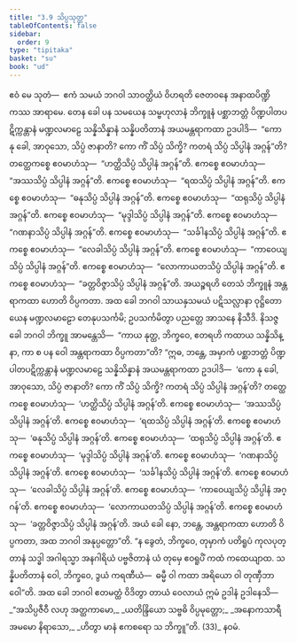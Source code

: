 ```yaml
---
title: "3.9 သိပ္ပသုတ္တ"
tableOfContents: false
sidebar:
  order: 9
type: "tipitaka"
basket: "su"
book: "ud"
---
```



<DynamicBreadcrumb />

<Division number="29" book="ud" e="ch" v="18" p="113">

<Paragraph number="226" book="ud">
ဧဝံ မေ သုတံ—  ဧကံ သမယံ ဘဂဝါ သာဝတ္ထိယံ ဝိဟရတိ ဇေတဝနေ အနာထပိဏ္ဍိကဿ အာရာမေ. တေန ခေါ ပန သမယေန သမ္ဗဟုလာနံ ဘိက္ခူနံ ပစ္ဆာဘတ္တံ ပိဏ္ဍပါတပဋိက္ကန္တာနံ မဏ္ဍလမာဠေ သန္နိသိန္နာနံ သန္နိပတိတာနံ အယမန္တရာကထာ ဥဒပါဒိ—  “ကော နု ခေါ, အာဝုသော, သိပ္ပံ ဇာနာတိ? ကော ကိံ သိပ္ပံ သိက္ခိ? ကတရံ သိပ္ပံ သိပ္ပါနံ အဂ္ဂန်”တိ?
</Paragraph>

<Paragraph number="227" book="ud">
တတ္ထေကစ္စေ ဧဝမာဟံသု—  “ဟတ္ထိသိပ္ပံ သိပ္ပါနံ အဂ္ဂန်”တိ. ဧကစ္စေ ဧဝမာဟံသု—  “အဿသိပ္ပံ သိပ္ပါနံ အဂ္ဂန်”တိ. ဧကစ္စေ ဧဝမာဟံသု—  “ရထသိပ္ပံ သိပ္ပါနံ အဂ္ဂန်”တိ. ဧကစ္စေ ဧဝမာဟံသု—  “ဓနုသိပ္ပံ သိပ္ပါနံ အဂ္ဂန်”တိ. ဧကစ္စေ ဧဝမာဟံသု—  “ထရုသိပ္ပံ သိပ္ပါနံ အဂ္ဂန်”တိ. ဧကစ္စေ ဧဝမာဟံသု—  “မုဒ္ဒါသိပ္ပံ သိပ္ပါနံ အဂ္ဂန်”တိ. ဧကစ္စေ ဧဝမာဟံသု—  “ဂဏနာသိပ္ပံ သိပ္ပါနံ အဂ္ဂန်”တိ. ဧကစ္စေ ဧဝမာဟံသု—  “သင်္ခါနသိပ္ပံ သိပ္ပါနံ အဂ္ဂန်”တိ. ဧကစ္စေ ဧဝမာဟံသု—  “လေခါသိပ္ပံ သိပ္ပါနံ အဂ္ဂန်”တိ. ဧကစ္စေ ဧဝမာဟံသု—  “ကာဝေယျသိပ္ပံ သိပ္ပါနံ အဂ္ဂန်”တိ. ဧကစ္စေ ဧဝမာဟံသု—  “လောကာယတသိပ္ပံ သိပ္ပါနံ အဂ္ဂန်”တိ. ဧကစ္စေ ဧဝမာဟံသု—  “ခတ္တဝိဇ္ဇာသိပ္ပံ သိပ္ပါနံ အဂ္ဂန်”တိ. အယဉ္စရဟိ တေသံ ဘိက္ခူနံ အန္တရာကထာ ဟောတိ ဝိပ္ပကတာ.
</Paragraph>

<Paragraph number="228" book="ud">
အထ ခေါ ဘဂဝါ သာယနှသမယံ ပဋိသလ္လာနာ ဝုဋ္ဌိတော ယေန မဏ္ဍလမာဠော တေနုပသင်္ကမိ; ဥပသင်္ကမိတွာ ပညတ္တေ အာသနေ နိသီဒိ. နိသဇ္ဇ ခေါ ဘဂဝါ ဘိက္ခူ အာမန္တေသိ—  “ကာယ နုတ္ထ, ဘိက္ခဝေ, ဧတရဟိ ကထာယ သန္နိသိန္နာ, ကာ စ ပန ဝေါ အန္တရာကထာ ဝိပ္ပကတာ”တိ?
</Paragraph>

<Paragraph number="229" book="ud">
“ဣဓ, ဘန္တေ, အမှာကံ ပစ္ဆာဘတ္တံ ပိဏ္ဍပါတပဋိက္ကန္တာနံ မဏ္ဍလမာဠေ သန္နိသိန္နာနံ အယမန္တရာကထာ ဥဒပါဒိ—  ‘ကော နု ခေါ, အာဝုသော, သိပ္ပံ ဇာနာတိ? ကော ကိံ သိပ္ပံ သိက္ခိ? ကတရံ သိပ္ပံ သိပ္ပါနံ အဂ္ဂန်’တိ?
</Paragraph>

<Paragraph number="230" book="ud">
တတ္ထေကစ္စေ ဧဝမာဟံသု—  ‘ဟတ္ထိသိပ္ပံ သိပ္ပါနံ အဂ္ဂန်’တိ. ဧကစ္စေ ဧဝမာဟံသု—  ‘အဿသိပ္ပံ သိပ္ပါနံ အဂ္ဂန်’တိ. ဧကစ္စေ ဧဝမာဟံသု—  ‘ရထသိပ္ပံ သိပ္ပါနံ အဂ္ဂန်’တိ. ဧကစ္စေ ဧဝမာဟံသု—  ‘ဓနုသိပ္ပံ သိပ္ပါနံ အဂ္ဂန်’တိ. ဧကစ္စေ ဧဝမာဟံသု—  ‘ထရုသိပ္ပံ သိပ္ပါနံ အဂ္ဂန်’တိ. ဧကစ္စေ ဧဝမာဟံသု—  ‘မုဒ္ဒါသိပ္ပံ သိပ္ပါနံ အဂ္ဂန်’တိ. ဧကစ္စေ ဧဝမာဟံသု—  ‘ဂဏနာသိပ္ပံ သိပ္ပါနံ အဂ္ဂန်’တိ. ဧကစ္စေ ဧဝမာဟံသု—  ‘သင်္ခါနသိပ္ပံ သိပ္ပါနံ အဂ္ဂန်’တိ. ဧကစ္စေ ဧဝမာဟံသု—  ‘လေခါသိပ္ပံ သိပ္ပါနံ အဂ္ဂန်’တိ. ဧကစ္စေ ဧဝမာဟံသု—  ‘ကာဝေယျသိပ္ပံ သိပ္ပါနံ အဂ္ဂန်’တိ. ဧကစ္စေ ဧဝမာဟံသု—  ‘လောကာယတသိပ္ပံ သိပ္ပါနံ အဂ္ဂန်’တိ. ဧကစ္စေ ဧဝမာဟံသု—  ‘ခတ္တဝိဇ္ဇာသိပ္ပံ သိပ္ပါနံ အဂ္ဂန်’တိ. အယံ ခေါ နော, ဘန္တေ, အန္တရာကထာ ဟောတိ ဝိပ္ပကတာ, အထ ဘဂဝါ အနုပ္ပတ္တော”တိ.
</Paragraph>

<Paragraph number="231" book="ud">
“န ခွေတံ, ဘိက္ခဝေ, တုမှာကံ ပတိရူပံ ကုလပုတ္တာနံ သဒ္ဓါ အဂါရသ္မာ အနဂါရိယံ ပဗ္ဗဇိတာနံ ယံ တုမှေ ဧဝရူပိံ ကထံ ကထေယျာထ. သန္နိပတိတာနံ ဝေါ, ဘိက္ခဝေ, ဒွယံ ကရဏီယံ—  ဓမ္မီ ဝါ ကထာ အရိယော ဝါ တုဏှီဘာဝေါ”တိ.
</Paragraph>

<Paragraph number="232" book="ud">
အထ ခေါ ဘဂဝါ ဧတမတ္ထံ ဝိဒိတွာ တာယံ ဝေလာယံ ဣမံ ဥဒါနံ ဥဒါနေသိ—
</Paragraph>

<Paragraph number="233" type="verses" book="ud">
_“အသိပ္ပဇီဝီ လဟု အတ္ထကာမော,_  
_ယတိန္ဒြိယော သဗ္ဗဓိ ဝိပ္ပမုတ္တော;_  
_အနောကသာရီ အမမော နိရာသော,_  
_ဟိတွာ မာနံ ဧကစရော သ ဘိက္ခူ”တိ. (33)_  


</Paragraph>
</Division>

<Paragraph number="234" type="center" book="ud">
နဝမံ.
</Paragraph>